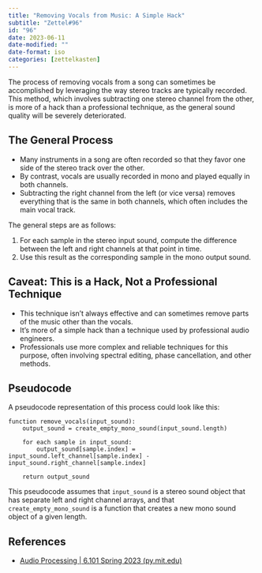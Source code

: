 ```yaml
---
title: "Removing Vocals from Music: A Simple Hack"
subtitle: "Zettel#96"
id: "96"
date: 2023-06-11
date-modified: ""
date-format: iso
categories: [zettelkasten]
---
```

The process of removing vocals from a song can sometimes be accomplished by leveraging the way stereo tracks are typically recorded. This method, which involves subtracting one stereo channel from the other, is more of a hack than a professional technique, as the general sound quality will be severely deteriorated.

## The General Process 

* Many instruments in a song are often recorded so that they favor one side of the stereo track over the other. 
* By contrast, vocals are usually recorded in mono and played equally in both channels. 
* Subtracting the right channel from the left (or vice versa) removes everything that is the same in both channels, which often includes the main vocal track.

The general steps are as follows:

1. For each sample in the stereo input sound, compute the difference between the left and right channels at that point in time.
2. Use this result as the corresponding sample in the mono output sound.

## Caveat: This is a Hack, Not a Professional Technique

* This technique isn't always effective and can sometimes remove parts of the music other than the vocals.
* It's more of a simple hack than a technique used by professional audio engineers.
* Professionals use more complex and reliable techniques for this purpose, often involving spectral editing, phase cancellation, and other methods.

## Pseudocode

A pseudocode representation of this process could look like this:

```pseudocode
function remove_vocals(input_sound):
    output_sound = create_empty_mono_sound(input_sound.length)

    for each sample in input_sound:
        output_sound[sample.index] = input_sound.left_channel[sample.index] - input_sound.right_channel[sample.index]
    
    return output_sound
```

This pseudocode assumes that `input_sound` is a stereo sound object that has separate left and right channel arrays, and that `create_empty_mono_sound` is a function that creates a new mono sound object of a given length.

## References

* [Audio Processing | 6.101 Spring 2023 (py.mit.edu)](https://py.mit.edu/spring23/labs/audio_processing)
